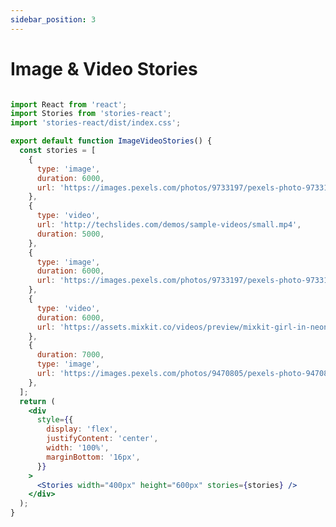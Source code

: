 ```yaml
---
sidebar_position: 3
---
```


# Image & Video Stories


<ImageVideoStories />


```jsx

import React from 'react';
import Stories from 'stories-react';
import 'stories-react/dist/index.css';

export default function ImageVideoStories() {
  const stories = [
    {
      type: 'image',
      duration: 6000,
      url: 'https://images.pexels.com/photos/9733197/pexels-photo-9733197.jpeg?w=300',
    },
    {
      type: 'video',
      url: 'http://techslides.com/demos/sample-videos/small.mp4',
      duration: 5000,
    },
    {
      type: 'image',
      duration: 6000,
      url: 'https://images.pexels.com/photos/9733197/pexels-photo-9733197.jpeg?w=300',
    },
    {
      type: 'video',
      duration: 6000,
      url: 'https://assets.mixkit.co/videos/preview/mixkit-girl-in-neon-sign-1232-large.mp4',
    },
    {
      duration: 7000,
      type: 'image',
      url: 'https://images.pexels.com/photos/9470805/pexels-photo-9470805.jpeg?w=300',
    },
  ];
  return (
    <div
      style={{
        display: 'flex',
        justifyContent: 'center',
        width: '100%',
        marginBottom: '16px',
      }}
    >
      <Stories width="400px" height="600px" stories={stories} />
    </div>
  );
}


```
